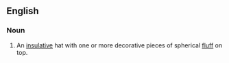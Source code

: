 ==English==

===Noun===
{{en-noun|sg=[[bobble]] [[hat]]}}

# An [[insulative]] hat with one or more decorative pieces of spherical [[fluff]] on top.
